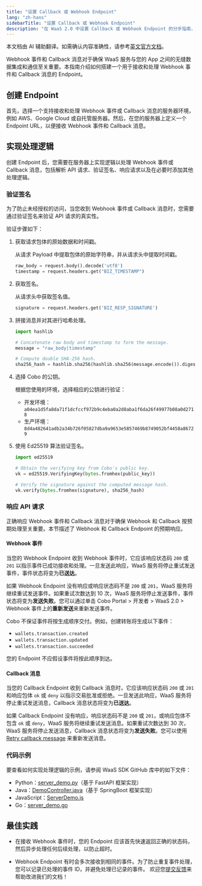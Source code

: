 ```yaml
---
title: "设置 Callback 或 Webhook Endpoint"
lang: "zh-hans"
sidebarTitle: "设置 Callback 或 Webhook Endpoint"
description: "在 WaaS 2.0 中设置 Callback 或 Webhook Endpoint 的分步指南，用于处理实时事件通知。"
---
```

<Note>本文档由 AI 辅助翻译。如需确认内容准确性，请参考[英文官方文档](https://www.cobo.com/developers/v2/guides/overview/introduction)。</Note>

Webhook 事件和 Callback 消息对于确保 WaaS 服务与您的 App 之间的无缝数据集成和通信至关重要。本指南介绍如何搭建一个用于接收和处理 Webhook 事件和 Callback 消息的 Endpoint。

## 创建 Endpoint

首先，选择一个支持接收和处理 Webhook 事件或 Callback 消息的服务器环境，例如 AWS、Google Cloud 或自托管服务器。然后，在您的服务器上定义一个 Endpoint URL，以便接收 Webhook 事件和 Callback 消息。

## 实现处理逻辑

创建 Endpoint 后，您需要在服务器上实现逻辑以处理 Webhook 事件或 Callback 消息，包括解析 API 请求、验证签名、响应请求以及在必要时添加其他处理逻辑。

### 验证签名

为了防止未经授权的访问，当您收到 Webhook 事件或 Callback 消息时，您需要通过验证签名来验证 API 请求的真实性。

验证步骤如下：

1. 获取请求包体的原始数据和时间戳。

    从请求 Payload 中提取包体的原始字符串，并从请求头中提取时间戳。

    ```python
    raw_body = request.body().decode('utf8')
    timestamp = request.headers.get("BIZ_TIMESTAMP")
    ```

2. 获取签名。

    从请求头中获取签名值。

    ```python
    signature = request.headers.get('BIZ_RESP_SIGNATURE')
    ```

3. 拼接消息并对其进行哈希处理。

    ```python
    import hashlib
    
    # Concatenate raw body and timestamp to form the message.
    message = "raw_body|timestamp"
    
    # Compute double SHA-256 hash.
    sha256_hash = hashlib.sha256(hashlib.sha256(message.encode()).digest()).digest()
    ```

4. 选择 Cobo 的公钥。

    根据您使用的环境，选择相应的公钥进行验证：
    - 开发环境：`a04ea1d5fa8da71f1dcfccf972b9c4eba0a2d8aba1f6da26f49977b08a0d2718`
    - 生产环境：`8d4a482641adb2a34b726f05827dba9a9653e5857469b8749052bf4458a86729`

5. 使用 Ed25519 算法验证签名。

    ```python
    import ed25519
    
    # Obtain the verifying key from Cobo's public key.
    vk = ed25519.VerifyingKey(bytes.fromhex(public_key)) 
    
    # Verify the signature against the computed message hash.
    vk.verify(bytes.fromhex(signature), sha256_hash)
    ```

### 响应 API 请求

正确响应 Webhook 事件和 Callback 消息对于确保 Webhook 和 Callback 按预期处理至关重要。本节描述了 Webhook 和 Callback Endpoint 的预期响应。

#### Webhook 事件

当您的 Webhook Endpoint 收到 Webhook 事件时，它应该响应状态码 `200` 或 `201` 以指示事件已成功接收和处理。一旦发送此响应，WaaS 服务将停止重试发送事件，事件状态将变为**已送达**。

如果 Webhook Endpoint 没有响应或响应状态码不是 `200` 或 `201`，WaaS 服务将继续重试发送事件。如果重试次数达到 10 次，WaaS 服务将停止发送事件，事件状态将变为**发送失败**。您可以通过单击 Cobo Portal > 开发者 > WaaS 2.0 > Webhook 事件上的**重新发送**来重新发送事件。

Cobo 不保证事件将按生成顺序交付。例如，创建转账将生成以下事件：

- `wallets.transaction.created`
- `wallets.transaction.updated`
- `wallets.transaction.succeeded`

您的 Endpoint 不应假设事件将按此顺序到达。

#### Callback 消息

当您的 Callback Endpoint 收到 Callback 消息时，它应该响应状态码 `200` 或 `201` 和响应包体 `ok` 或 `deny` 以指示交易批准或拒绝。一旦发送此响应，WaaS 服务将停止重试发送消息，Callback 消息状态将变为**已送达**。

如果 Callback Endpoint 没有响应，响应状态码不是 `200` 或 `201`，或响应包体不包含 `ok` 或 `deny`，WaaS 服务将继续重试发送消息。如果重试次数达到 30 次，WaaS 服务将停止发送消息，Callback 消息状态将变为**发送失败**。您可以使用 [Retry callback message](/v2/api-references/developers/retry-callback-message) 来重新发送消息。

### 代码示例

要查看如何实现处理逻辑的示例，请参阅 WaaS SDK GitHub 库中的如下文件：
- Python：[server_demo.py](https://github.com/CoboGlobal/cobo-waas2-python-sdk/blob/master/cobo_waas2/server_demo.py)（基于 FastAPI 框架实现）
- Java：[DemoController.java](https://github.com/CoboGlobal/cobo-waas2-java-sdk/blob/master/src/main/java/com/cobo/waas2/demo/DemoController.java)（基于 SpringBoot 框架实现）
- JavaScript：[ServerDemo.js](https://github.com/CoboGlobal/cobo-waas2-js-sdk/blob/master/src/ServerDemo.js)
- Go：[server_demo.go](https://github.com/CoboGlobal/cobo-waas2-go-sdk/blob/master/cobo_waas2/demo/server_demo.go)

## 最佳实践

- 在接收 Webhook 事件时，您的 Endpoint 应该首先快速返回正确的状态码，然后异步处理任何后续处理，以防止超时。

- Webhook Endpoint 有时会多次接收到相同的事件。为了防止重复事件处理，您可以记录已处理的事件 ID，并避免处理已记录的事件。
<Tip>欢迎您[提交反馈](https://forms.zohopublic.com/cobo/form/DocumentFeedbackForm/formperma/QvLOhxJv1_JMsJ-1dleZ8Itb_7rzN-LtgvsDdxosoVI)来帮助改进我们的文档！</Tip>